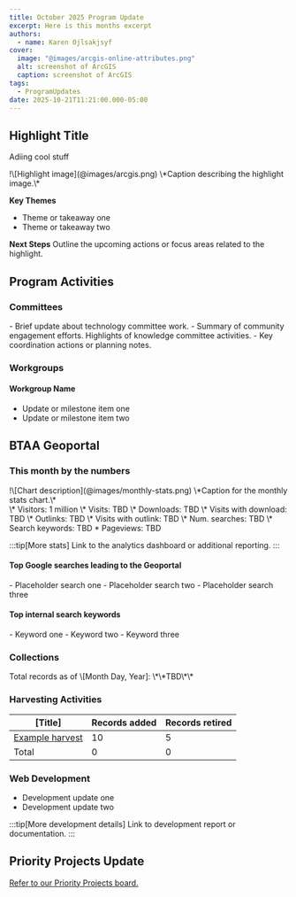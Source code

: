 ```yaml
---
title: October 2025 Program Update
excerpt: Here is this months excerpt
authors:
  - name: Karen Ojlsakjsyf
cover:
  image: "@images/arcgis-online-attributes.png"
  alt: screenshot of ArcGIS
  caption: screenshot of ArcGIS
tags:
  - ProgramUpdates
date: 2025-10-21T11:21:00.000-05:00
---
```


<div class="monthly-highlight">

## Highlight Title

Adiing cool stuff

<CenterLayout>
!\[Highlight image](@images/arcgis.png)
\*Caption describing the highlight image.\*
</CenterLayout>

**Key Themes**

* Theme or takeaway one
* Theme or takeaway two

**Next Steps**
Outline the upcoming actions or focus areas related to the highlight.

</div>

## Program Activities

### Committees

<CardGrid>
  <Card title="TECHnology">
    - Brief update about technology committee work.
  </Card>

  <Card title="Community Engagement">
    - Summary of community engagement efforts.
  </Card>

  <Card title="Knowledge">
    Highlights of knowledge committee activities.
  </Card>

  <Card title="Coordination">
    - Key coordination actions or planning notes.
  </Card>
</CardGrid>

### Workgroups

<Card>

#### Workgroup Name

* Update or milestone item one
* Update or milestone item two

</Card>

## BTAA Geoportal

### This month by the numbers

<TwoThirdsLayout>
  <div slot="left">
  !\[Chart description](@images/monthly-stats.png)
  \*Caption for the monthly stats chart.\*
  </div>
  <div slot="right">
  <div class="compact-list">
  \* Visitors: 1 million
  \* Visits: TBD
  \* Downloads: TBD
  \* Visits with download: TBD
  \* Outlinks: TBD
  \* Visits with outlink: TBD
  \* Num. searches: TBD
  \* Search keywords: TBD
  * Pageviews: TBD
  </div>
  </div>
</TwoThirdsLayout>

:::tip\[More stats]
Link to the analytics dashboard or additional reporting.
:::

#### Top Google searches leading to the Geoportal

<ChipList class="not-content">
  - Placeholder search one
  - Placeholder search two
  - Placeholder search three
</ChipList>

#### Top internal search keywords

<ChipList class="not-content">
  - Keyword one
  - Keyword two
  - Keyword three
</ChipList>

### Collections

<p class="records-total">Total records as of \[Month Day, Year]: \*\*TBD\*\*</p>

### Harvesting Activities

| \[Title]             | Records added | Records retired |
| -------------------- | ------------- | --------------- |
| [Example harvest](#) | 10            | 5               |
| Total                | 0             | 0               |

### Web Development

* Development update one
* Development update two

:::tip\[More development details]
Link to development report or documentation.
:::

## Priority Projects Update

<a href="https://github.com/orgs/geobtaa/projects/22/views/6">Refer to our Priority Projects board.</a>
